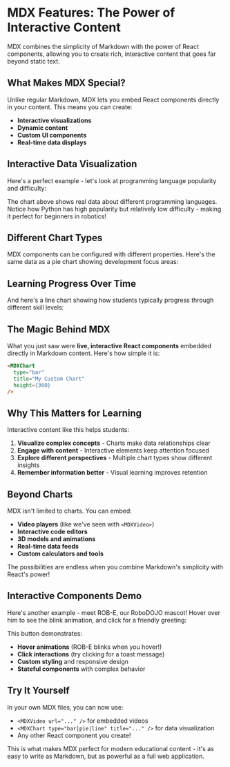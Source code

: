 # MDX Features: The Power of Interactive Content

MDX combines the simplicity of Markdown with the power of React components, allowing you to create rich, interactive content that goes far beyond static text.

## What Makes MDX Special?

Unlike regular Markdown, MDX lets you embed React components directly in your content. This means you can create:

- **Interactive visualizations**
- **Dynamic content**
- **Custom UI components**
- **Real-time data displays**

## Interactive Data Visualization

Here's a perfect example - let's look at programming language popularity and difficulty:

<MDXChart
  type="bar"
  title="Programming Languages: Popularity vs Difficulty"
  height={300}
/>

The chart above shows real data about different programming languages. Notice how Python has high popularity but relatively low difficulty - making it perfect for beginners in robotics!

## Different Chart Types

MDX components can be configured with different properties. Here's the same data as a pie chart showing development focus areas:

<MDXChart type="pie" title="Software Development Focus Areas" height={350} />

## Learning Progress Over Time

And here's a line chart showing how students typically progress through different skill levels:

<MDXChart
  type="line"
  title="Student Progress Throughout the Year"
  height={300}
/>

## The Magic Behind MDX

What you just saw were **live, interactive React components** embedded directly in Markdown content. Here's how simple it is:

```markdown
<MDXChart 
  type="bar" 
  title="My Custom Chart"
  height={300}
/>
```

## Why This Matters for Learning

Interactive content like this helps students:

1. **Visualize complex concepts** - Charts make data relationships clear
2. **Engage with content** - Interactive elements keep attention focused
3. **Explore different perspectives** - Multiple chart types show different insights
4. **Remember information better** - Visual learning improves retention

## Beyond Charts

MDX isn't limited to charts. You can embed:

- **Video players** (like we've seen with `<MDXVideo>`)
- **Interactive code editors**
- **3D models and animations**
- **Real-time data feeds**
- **Custom calculators and tools**

The possibilities are endless when you combine Markdown's simplicity with React's power!

## Interactive Components Demo

Here's another example - meet ROB-E, our RoboDOJO mascot! Hover over him to see the blink animation, and click for a friendly greeting:

<MDXRobEButton size="w-32 h-32" />

This button demonstrates:

- **Hover animations** (ROB-E blinks when you hover!)
- **Click interactions** (try clicking for a toast message)
- **Custom styling** and responsive design
- **Stateful components** with complex behavior

## Try It Yourself

In your own MDX files, you can now use:

- `<MDXVideo url="..." />` for embedded videos
- `<MDXChart type="bar|pie|line" title="..." />` for data visualization
- Any other React component you create!

This is what makes MDX perfect for modern educational content - it's as easy to write as Markdown, but as powerful as a full web application.

